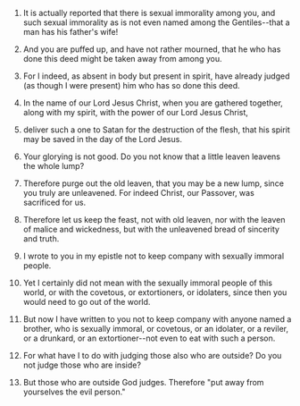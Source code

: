 
1. It is actually reported that there is sexual immorality among you, and such sexual immorality as is not even named among the Gentiles--that a man has his father's wife!

2. And you are puffed up, and have not rather mourned, that he who has done this deed might be taken away from among you.

3. For I indeed, as absent in body but present in spirit, have already judged (as though I were present) him who has so done this deed.

4. In the name of our Lord Jesus Christ, when you are gathered together, along with my spirit, with the power of our Lord Jesus Christ,

5. deliver such a one to Satan for the destruction of the flesh, that his spirit may be saved in the day of the Lord Jesus.

6. Your glorying is not good. Do you not know that a little leaven leavens the whole lump?

7. Therefore purge out the old leaven, that you may be a new lump, since you truly are unleavened. For indeed Christ, our Passover, was sacrificed for us.

8. Therefore let us keep the feast, not with old leaven, nor with the leaven of malice and wickedness, but with the unleavened bread of sincerity and truth.

9. I wrote to you in my epistle not to keep company with sexually immoral people.

10. Yet I certainly did not mean with the sexually immoral people of this world, or with the covetous, or extortioners, or idolaters, since then you would need to go out of the world.

11. But now I have written to you not to keep company with anyone named a brother, who is sexually immoral, or covetous, or an idolater, or a reviler, or a drunkard, or an extortioner--not even to eat with such a person.

12. For what have I to do with judging those also who are outside? Do you not judge those who are inside?

13. But those who are outside God judges. Therefore "put away from yourselves the evil person."


